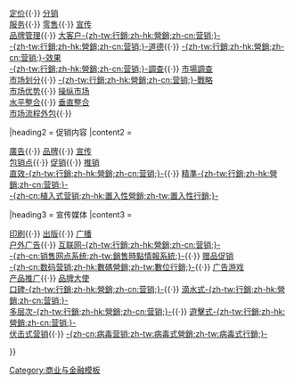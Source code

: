 {{Sidebar with heading backgrounds
|name         = 市场营销
|outertitle   = 
|topimage     = 
|pretitle     = 
|title        = [[市场营销|市场-{zh-tw:行銷;zh-hk:營銷;zh-cn:营销;}-]]
|image        = 
|headingstyle = 
|contentstyle = 

|heading1 = 基础概念
|content1 = <div>
[[产品]]{{·}} [[定价策略|定价]]{{·}} [[分销]]<br>
[[服务]]{{·}} [[零售]]{{·}} [[宣传]]<br>
[[品牌管理]]{{·}} [[大客户营销|大客户-{zh-tw:行銷;zh-hk:營銷;zh-cn:营销;}-]]<br>
[[行銷道德|-{zh-tw:行銷;zh-hk:營銷;zh-cn:营销;}-道德]]{{·}} [[營銷效果|-{zh-tw:行銷;zh-hk:營銷;zh-cn:营销;}-效果]]<br>
[[营销调查|-{zh-tw:行銷;zh-hk:營銷;zh-cn:营销;}-調查]]{{·}} [[市場調查]]<br>
[[市场划分]]{{·}} [[营销战略|-{zh-tw:行銷;zh-hk:營銷;zh-cn:营销;}-戰略]]<br>
[[市场优势]]{{·}} [[操纵市场]]<br>
[[水平整合]]{{·}} [[垂直整合]]<br>
[[市场流程外包]]{{·}} 
</div>

|heading2 = 促销内容
|content2 = <div>
[[廣告]]{{·}} [[品牌]]{{·}} [[宣传]]<br>
[[包销点]]{{·}} [[促销活动|促销]]{{·}} [[推销员|推销]]<br>
[[直效营销|直效-{zh-tw:行銷;zh-hk:營銷;zh-cn:营销;}-]]{{·}} [[精准营销|精準-{zh-tw:行銷;zh-hk:營銷;zh-cn:营销;}-]]<br>
[[置入性行銷|-{zh-cn:植入式营销;zh-hk:置入性營銷;zh-tw:置入性行銷;}-]]
</div>

|heading3 = 宣传媒体
|content3 = <div>
[[印刷]]{{·}} [[出版]]{{·}} [[广播]]<br>
[[看板|户外广告]]{{·}} [[网络营销|互联网-{zh-tw:行銷;zh-hk:營銷;zh-cn:营销;}-]]<br>
[[銷售時點情報系統|-{zh-cn:销售网点系统;zh-tw:銷售時點情報系統;}-]]{{·}} [[赠品]][[促销]]<br>
[[數位行銷|-{zh-cn:数码营销;zh-hk:數碼營銷;zh-tw:數位行銷;}-]]{{·}} [[广告游戏]]<br>
[[推廣|产品推广]]{{·}} [[代言人|品牌大使]]<br>
[[口口相传|口碑-{zh-tw:行銷;zh-hk:營銷;zh-cn:营销;}-]]{{·}} [[滴水式营销|滴水式-{zh-tw:行銷;zh-hk:營銷;zh-cn:营销;}-]]<br>
[[多層次傳銷|多层次-{zh-tw:行銷;zh-hk:營銷;zh-cn:营销;}-]]{{·}} [[游击式营销|遊擊式-{zh-tw:行銷;zh-hk:營銷;zh-cn:营销;}-]]<br>
[[伏击式营销]]{{·}} [[病毒营销|-{zh-cn:病毒营销;zh-tw:病毒式營銷;zh-tw:病毒式行銷;}-]]<br>
</div>
}}<noinclude>
[[Category:市场营销| ]]
[[Category:商业与金融模板]]
</noinclude>
